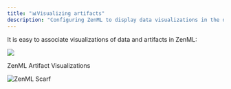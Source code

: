 ```yaml
---
title: "📊Visualizing artifacts"
description: "Configuring ZenML to display data visualizations in the dashboard."
---
```


It is easy to associate visualizations of data and artifacts in ZenML:

![](/images/how-to/files%2Fv0%2Fb%2Fgitbook-x-prod.appspot.com%2Fo%2Fspaces%252FSXceRPgF1t4PqY7HbePb%252Fuploads%252Fgit-blob-af44911569839bbee15fbb6e9319d07a18547a6e%252Fartifact_visualization_dashboard.png)

ZenML Artifact Visualizations

![ZenML Scarf](/images/how-to)